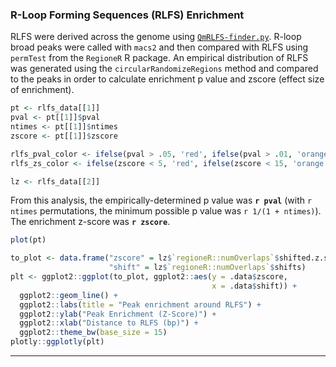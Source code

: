 ### R-Loop Forming Sequences (RLFS) Enrichment

RLFS were derived across the genome using [`QmRLFS-finder.py`](https://github.com/piroonj/QmRLFS-finder){target="_blank"}. R-loop broad peaks were called with `macs2` and then compared with RLFS using `permTest` from the `RegioneR` R package. An empirical distribution of RLFS was generated using the `circularRandomizeRegions` method and compared to the peaks in order to calculate enrichment p value and zscore (effect size of enrichment). 


```r
pt <- rlfs_data[[1]]
pval <- pt[[1]]$pval
ntimes <- pt[[1]]$ntimes
zscore <- pt[[1]]$zscore

rlfs_pval_color <- ifelse(pval > .05, 'red', ifelse(pval > .01, 'orange', 'green'))
rlfs_zs_color <- ifelse(zscore < 5, 'red', ifelse(zscore < 15, 'orange', 'green'))

lz <- rlfs_data[[2]]
```


From this analysis, the empirically-determined p value was <strong style="color: `r rlfs_pval_color`">`r pval`</strong> (with `r ntimes` permutations, the minimum possible p value was `r 1/(1 + ntimes)`).
The enrichment z-score was <strong style="color: `r rlfs_zs_color`">`r zscore`</strong>.


```r
plot(pt)
```

```r
to_plot <- data.frame("zscore" = lz$`regioneR::numOverlaps`$shifted.z.scores,
                      "shift" = lz$`regioneR::numOverlaps`$shifts)
plt <- ggplot2::ggplot(to_plot, ggplot2::aes(y = .data$zscore,
                                             x = .data$shift)) +
  ggplot2::geom_line() +
  ggplot2::labs(title = "Peak enrichment around RLFS") +
  ggplot2::ylab("Peak Enrichment (Z-Score)") +
  ggplot2::xlab("Distance to RLFS (bp)") +
  ggplot2::theme_bw(base_size = 15)
plotly::ggplotly(plt)

```


***
